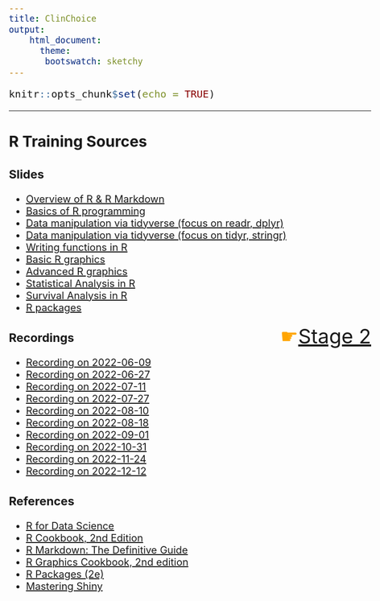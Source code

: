 ```yaml
---
title: ClinChoice
output: 
    html_document:
      theme: 
       bootswatch: sketchy
---
```


```{=html}
<style type="text/css">

h1.title {
  font-size: 120px;
}
body, td {
   font-size: 20px;
}
code.r{
  font-size: 20px;
}
pre {
  font-size: 20px
}

</style>
```
```r
knitr::opts_chunk$set(echo = TRUE)
```

------------------------------------------------------------------------

## R Training Sources {.tabset .tabset-fade .tabset-pills}

### Slides

-   [Overview of R & R Markdown](Overview.html)
-   [Basics of R programming](Basics-R.html)
-   [Data manipulation via tidyverse (focus on readr, dplyr)](Data manipulation via tidyverse(focus on readr, dplyr).html)
-   [Data manipulation via tidyverse (focus on tidyr, stringr)](Data manipulation via tidyverse(focus on tidyr, stringr).html)
-   [Writing functions in R](Writing-functions-in-R.html)
-   [Basic R graphics](basic-R-graphics.html)
-   [Advanced R graphics](Advanced-R-graphics.html)
-   [Statistical Analysis in R](Statistical-Analysis-in-R.html)
-   [Survival Analysis in R](Survival-Analysis-in-R.html)
-   [R packages](R-package.html)

<span style='font-size:40px!important;color:orange!important;float:right'>&#9755;[Stage 2](Stage-2-intro.html)</span>


### Recordings

-   [Recording on 2022-06-09](https://fmdkl-my.sharepoint.com/:v:/g/personal/tao_xiang_klserv_com/ETJ0Xd-uWytAntzt2ZgzX6MBf68NM8ec0AYyTLlTRS9Sng?e=OdYIpC)
-   [Recording on 2022-06-27](https://fmdkl-my.sharepoint.com/:v:/g/personal/yu_han_klserv_com/ESe5PQ_YfH9BlUP7jDjSSQ0Beym2sVIKlLSj73FpZFGncw)
-   [Recording on 2022-07-11](https://fmdkl-my.sharepoint.com/:v:/g/personal/tao_xiang_klserv_com/ESghmrReh6tIt6mPNyzVNc4BYl7XheNlKlEjbRZ50yRUAg?e=yzA2cD)
-   [Recording on 2022-07-27](https://fmdkl-my.sharepoint.com/:v:/g/personal/yaping_wang_klserv_com/EfJTdTrIEnFIqB4UmkEAdcsB8RiBtc1S1XDbsyUYMxWCmA)
-   [Recording on 2022-08-10](https://fmdkl-my.sharepoint.com/:v:/g/personal/chunyan_zhao_klserv_com/EddK_7xf0sxBsN4oQH0cgtkBxWAt-NZi1erEQFHr6tEraA)
-   [Recording on 2022-08-18](https://fmdkl-my.sharepoint.com/:v:/g/personal/keting_chen_klserv_com/EYiKDhuCCI1KnfSwRuXIQ6UBA_Hti3LiuOoDy9uyAmJrKQ)
-   [Recording on 2022-09-01](https://fmdkl-my.sharepoint.com/:v:/g/personal/tao_xiang_klserv_com/EXe-fbeYGHdAgfNff9aTs-oBlt5LwobToJIPmxfqNNoTjQ?e=GfacQ9)
-   [Recording on 2022-10-31](https://fmdkl-my.sharepoint.com/:v:/g/personal/tao_xiang_klserv_com/EYQHx-QhBlpBgDkP2S2xsVEBoDuLL_7r7WvG4W0vrR1i-w?e=IkdmPN)
-   [Recording on 2022-11-24](https://fmdkl-my.sharepoint.com/:v:/g/personal/qi_yang_klserv_com/EYY0dFs7SWtDp-6TEGpDo74BpVq-M6L9vhz9TtIk-MBsdg)
-   [Recording on 2022-12-12](https://fmdkl-my.sharepoint.com/:v:/g/personal/you_ye_klserv_com/ERAoDG62gBtItn7iKnRdiR4Ba-Dj30jD96cdyfprCPT1wA)

### References

-   [R for Data Science](https://r4ds.had.co.nz/)
-   [R Cookbook, 2nd Edition](https://rc2e.com/)
-   [R Markdown: The Definitive Guide](https://bookdown.org/yihui/rmarkdown/)
-   [R Graphics Cookbook, 2nd edition](https://r-graphics.org/)
-   [R Packages (2e)](https://r-pkgs.org/)
-   [Mastering Shiny](https://mastering-shiny.org/)
